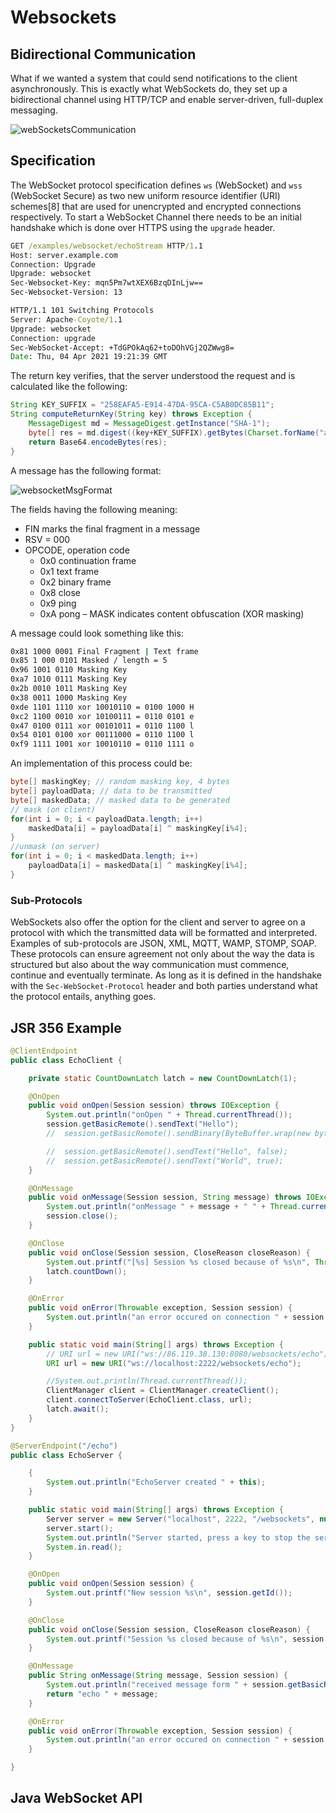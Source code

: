 # Websockets

## Bidirectional Communication

What if we wanted a system that could send notifications to the client asynchronously. This is exactly what WebSockets do, they set up a bidirectional channel using HTTP/TCP and enable server-driven, full-duplex messaging.

![webSocketsCommunication](/compSci/webSocketsCommunication.png)

## Specification

The WebSocket protocol specification defines `ws` (WebSocket) and `wss` (WebSocket Secure) as two new uniform resource identifier (URI) schemes[8] that are used for unencrypted and encrypted connections respectively. To start a WebSocket Channel there needs to be an initial handshake which is done over HTTPS using the `upgrade` header.

```cmd title="Request"
GET /examples/websocket/echoStream HTTP/1.1
Host: server.example.com
Connection: Upgrade
Upgrade: websocket
Sec-Websocket-Key: mqn5Pm7wtXEX6BzqDInLjw==
Sec-Websocket-Version: 13
```

```cmd title="Response"
HTTP/1.1 101 Switching Protocols
Server: Apache-Coyote/1.1
Upgrade: websocket
Connection: upgrade
Sec-WebSocket-Accept: +TdGPOkAq62+toDOhVGj2QZWwg8=
Date: Thu, 04 Apr 2021 19:21:39 GMT
```

The return key verifies, that the server understood the request and is calculated like the following:

```java
String KEY_SUFFIX = "258EAFA5-E914-47DA-95CA-C5AB0DC85B11";
String computeReturnKey(String key) throws Exception {
    MessageDigest md = MessageDigest.getInstance("SHA-1");
    byte[] res = md.digest((key+KEY_SUFFIX).getBytes(Charset.forName("ascii")));
    return Base64.encodeBytes(res);
}
```

A message has the following format:

![websocketMsgFormat](/compSci/websocketMsgFormat.png)

The fields having the following meaning:

- FIN marks the final fragment in a message
- RSV = 000
- OPCODE, operation code
  - 0x0 continuation frame
  - 0x1 text frame
  - 0x2 binary frame
  - 0x8 close
  - 0x9 ping
  - 0xA pong
– MASK indicates content obfuscation (XOR masking)

A message could look something like this:

```cmd
0x81 1000 0001 Final Fragment | Text frame
0x85 1 000 0101 Masked / length = 5
0x96 1001 0110 Masking Key
0xa7 1010 0111 Masking Key
0x2b 0010 1011 Masking Key
0x38 0011 1000 Masking Key
0xde 1101 1110 xor 10010110 = 0100 1000 H
0xc2 1100 0010 xor 10100111 = 0110 0101 e
0x47 0100 0111 xor 00101011 = 0110 1100 l
0x54 0101 0100 xor 00111000 = 0110 1100 l
0xf9 1111 1001 xor 10010110 = 0110 1111 o
```

An implementation of this process could be:

```java
byte[] maskingKey; // random masking key, 4 bytes
byte[] payloadData; // data to be transmitted
byte[] maskedData; // masked data to be generated
// mask (on client)
for(int i = 0; i < payloadData.length; i++)
    maskedData[i] = payloadData[i] ^ maskingKey[i%4];
}
//unmask (on server)
for(int i = 0; i < maskedData.length; i++)
    payloadData[i] = maskedData[i] ^ maskingKey[i%4];
}
```

### Sub-Protocols

WebSockets also offer the option for the client and server to agree on a protocol with which the transmitted data will be formatted and interpreted. Examples of sub-protocols are JSON, XML, MQTT, WAMP, STOMP, SOAP. These protocols can ensure agreement not only about the way the data is structured but also about the way communication must commence, continue and eventually terminate. As long as it is defined in the handshake with the `Sec-WebSocket-Protocol` header and both parties understand what the protocol entails, anything goes.

## JSR 356 Example

```java
@ClientEndpoint
public class EchoClient {

    private static CountDownLatch latch = new CountDownLatch(1);

    @OnOpen
    public void onOpen(Session session) throws IOException {
        System.out.println("onOpen " + Thread.currentThread());
        session.getBasicRemote().sendText("Hello");
        //  session.getBasicRemote().sendBinary(ByteBuffer.wrap(new byte[]{'h', 'e', 'l', 'o'})); // sends a binary message

        //  session.getBasicRemote().sendText("Hello", false);
        //  session.getBasicRemote().sendText("World", true);
    }

    @OnMessage
    public void onMessage(Session session, String message) throws IOException {
        System.out.println("onMessage " + message + " " + Thread.currentThread());
        session.close();
    }

    @OnClose
    public void onClose(Session session, CloseReason closeReason) {
        System.out.printf("[%s] Session %s closed because of %s\n", Thread.currentThread(), session.getId(), closeReason);
        latch.countDown();
    }

    @OnError
    public void onError(Throwable exception, Session session) {
        System.out.println("an error occured on connection " + session.getId() + ":" + exception);
    }

    public static void main(String[] args) throws Exception {
        // URI url = new URI("ws://86.119.38.130:8080/websockets/echo");
        URI url = new URI("ws://localhost:2222/websockets/echo");

        //System.out.println(Thread.currentThread());
        ClientManager client = ClientManager.createClient();
        client.connectToServer(EchoClient.class, url);
        latch.await();
    }
}
```

```java
@ServerEndpoint("/echo")
public class EchoServer {

    {
        System.out.println("EchoServer created " + this);
    }

    public static void main(String[] args) throws Exception {
        Server server = new Server("localhost", 2222, "/websockets", null, EchoServer.class);
        server.start();
        System.out.println("Server started, press a key to stop the server");
        System.in.read();
    }

    @OnOpen
    public void onOpen(Session session) {
        System.out.printf("New session %s\n", session.getId());
    }

    @OnClose
    public void onClose(Session session, CloseReason closeReason) {
        System.out.printf("Session %s closed because of %s\n", session.getId(), closeReason);
    }

    @OnMessage
    public String onMessage(String message, Session session) {
        System.out.println("received message form " + session.getBasicRemote() + ": " + message);
        return "echo " + message;
    }

    @OnError
    public void onError(Throwable exception, Session session) {
        System.out.println("an error occured on connection " + session.getId() + ":" + exception);
    }

}
```

## Java WebSocket API
